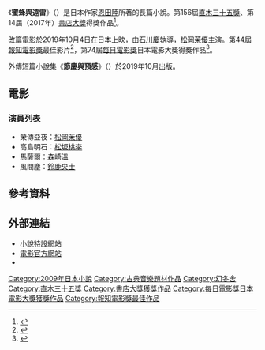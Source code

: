 {{Infobox Book
| name          = 蜜蜂與遠雷
| title_orig    = {{lang|ja|蜜蜂と遠雷}}
| translator    = 
| image         =
| image_caption = 
| author        = [[恩田陸|恩田陸]]
| illustrator   = 
| cover_artist  = 
| country       = [[日本|日本]]
| language      = [[日文|日文]]
| series        = 
| genre         = 青春小説、音樂小説
| publisher     ={{flagicon|Japan}} [[幻冬舎|幻冬舎]]<br>{{flagicon|Taiwan}} [[圓神出版社|圓神出版社]]
| release_date  ={{flagicon|Japan}} 2016年9月23日<br>{{flagicon|Taiwan}} 2018年5月1日
| english_release_date =
| media_type    = 
| pages         = 
| isbn          = 
| preceded_by   = 
| followed_by   = 
}}
《'''蜜蜂與遠雷'''》（{{lang-ja|蜜蜂と遠雷}}）是日本作家[[恩田陸|恩田陸]]所著的長篇小說。第156屆[[直木三十五獎|直木三十五獎]]、第14屆（2017年）[[書店大獎|書店大獎]]得獎作品<ref>{{cite web|url=https://ddnavi.com/review/454305/a/|script-title=ja:恩田陸文句なしの最高傑作『蜜蜂と遠雷』！ ピアノコンクールが舞台。才能とは何なのか？【「2017年本屋大賞」大賞作】|work=ddnavi.com|publisher=[[KADOKAWA|KADOKAWA]]|date=2018-05-21|accessdate=2020-07-27|language=ja|archive-date=2020-11-26|archive-url=https://web.archive.org/web/20201126190710/https://ddnavi.com/review/454305/a/|dead-url=no}}</ref>。

改篇電影於2019年10月4日在日本上映，由[[石川慶|石川慶]]執導，[[松岡茉優|松岡茉優]]主演。第44屆[[報知電影獎|報知電影獎]]最佳影片<ref>{{cite web|url=https://natalie.mu/eiga/news/357208|script-title=ja:「蜜蜂と遠雷」「ジョーカー」が作品賞に、第44回報知映画賞の結果発表|work=[[Natalie_(網站)|Natalie]]|date=2019-11-28|accessdate=2020-07-27|language=ja|archive-date=2020-09-04|archive-url=https://web.archive.org/web/20200904002318/https://natalie.mu/eiga/news/357208|dead-url=no}}</ref>，第74屆[[每日電影獎|每日電影獎]]日本電影大獎得獎作品<ref>{{cite web|url=https://natalie.mu/eiga/news/364019|script-title=ja:「蜜蜂と遠雷」毎日映画コンクールで大賞、成田凌とシム・ウンギョンが主演賞に|work=[[Natalie_(網站)|Natalie]]|date=2020-01-22|accessdate=2020-07-27|language=ja|archive-date=2021-04-17|archive-url=https://web.archive.org/web/20210417040200/https://natalie.mu/eiga/news/364019|dead-url=no}}</ref>。

外傳短篇小說集《'''節慶與預感'''》（{{lang|ja|祝祭と予感}}）於2019年10月出版。

== 電影 ==
=== 演員列表 ===
* 榮傳亞夜：[[松岡茉優|松岡茉優]]
* 高島明石：[[松坂桃李|松坂桃李]]
* 馬薩爾：[[森崎溫|森崎溫]]
* 風間塵：[[鈴鹿央士|鈴鹿央士]]

== 參考資料 ==
{{Reflist}}

== 外部連結 ==
* [https://www.gentosha.jp/article/7081/ 小說特設網站]{{ja icon}}
* [https://mitsubachi-enrai-movie.jp/ 電影官方網站]{{ja icon}}
* {{twitter|eiga_mitsubachi|電影}}{{ja icon}}

{{書店大獎}}
{{每日電影獎日本電影大獎}}
{{報知電影獎最佳影片}}
{{直木賞|第156屆}}


{{DEFAULTSORT:Mitsubachi to Enrai}}
[[Category:2009年日本小說|Category:2009年日本小說]]
[[Category:古典音樂題材作品|Category:古典音樂題材作品]]
[[Category:幻冬舍|Category:幻冬舍]]
[[Category:直木三十五獎|Category:直木三十五獎]]
[[Category:書店大獎獲獎作品|Category:書店大獎獲獎作品]]
[[Category:每日電影獎日本電影大獎獲獎作品|Category:每日電影獎日本電影大獎獲獎作品]]
[[Category:報知電影獎最佳作品|Category:報知電影獎最佳作品]]